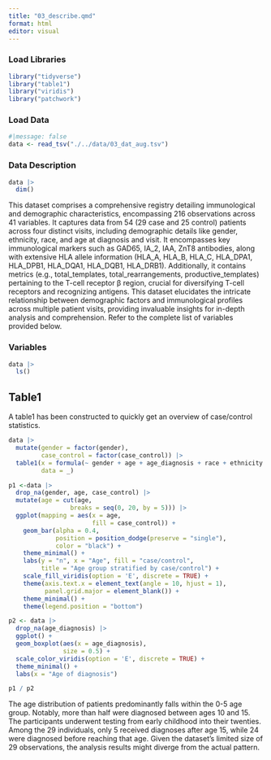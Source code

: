 ```yaml
---
title: "03_describe.qmd"
format: html
editor: visual
---
```


### Load Libraries

```r
library("tidyverse")
library("table1")
library("viridis")
library("patchwork")
```

### Load Data

```r
#|message: false
data <- read_tsv("./../data/03_dat_aug.tsv")
```

### Data Description

```r
data |>
  dim()
```

This dataset comprises a comprehensive registry detailing immunological and demographic characteristics, encompassing 216 observations across 41 variables. It captures data from 54 (29 case and 25 control) patients across four distinct visits, including demographic details like gender, ethnicity, race, and age at diagnosis and visit. It encompasses key immunological markers such as GAD65, IA_2, IAA, ZnT8 antibodies, along with extensive HLA allele information (HLA_A, HLA_B, HLA_C, HLA_DPA1, HLA_DPB1, HLA_DQA1, HLA_DQB1, HLA_DRB1). Additionally, it contains metrics (e.g., total_templates, total_rearrangements, productive_templates) pertaining to the T-cell receptor β region, crucial for diversifying T-cell receptors and recognizing antigens. This dataset elucidates the intricate relationship between demographic factors and immunological profiles across multiple patient visits, providing invaluable insights for in-depth analysis and comprehension. Refer to the complete list of variables provided below.

### Variables

```r
data |>  
  ls()
```

## Table1

A table1 has been constructed to quickly get an overview of case/control statistics.

```r
data |>
  mutate(gender = factor(gender),
         case_control = factor(case_control)) |>
  table1(x = formula(~ gender + age + age_diagnosis + race + ethnicity| case_control),
         data = _)
```

```r
p1 <-data |>
  drop_na(gender, age, case_control) |>
  mutate(age = cut(age,
                 breaks = seq(0, 20, by = 5))) |>
  ggplot(mapping = aes(x = age,
                       fill = case_control)) +
    geom_bar(alpha = 0.4,
             position = position_dodge(preserve = "single"),
             color = "black") +
    theme_minimal() +
    labs(y = "n", x = "Age", fill = "case/control", 
         title = "Age group stratified by case/control") +
    scale_fill_viridis(option = 'E', discrete = TRUE) +
    theme(axis.text.x = element_text(angle = 10, hjust = 1),
          panel.grid.major = element_blank()) +
    theme_minimal() +
    theme(legend.position = "bottom")

p2 <- data |>
  drop_na(age_diagnosis) |>
  ggplot() +
  geom_boxplot(aes(x = age_diagnosis),
               size = 0.5) +
  scale_color_viridis(option = 'E', discrete = TRUE) +
  theme_minimal() +
  labs(x = "Age of diagnosis")

p1 / p2
```

The age distribution of patients predominantly falls within the 0-5 age group. Notably, more than half were diagnosed between ages 10 and 15. The participants underwent testing from early childhood into their twenties. Among the 29 individuals, only 5 received diagnoses after age 15, while 24 were diagnosed before reaching that age. Given the dataset's limited size of 29 observations, the analysis results might diverge from the actual pattern.
